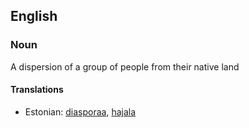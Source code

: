 ==English==

===Noun===

A dispersion of a group of people from their native land

====Translations====
*Estonian: [[diasporaa]], [[hajala]]